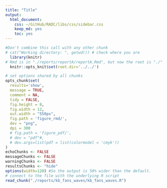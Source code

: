 ```yaml
---
title: "Title"
output:
  html_document:
    css: ~/GitHub/RADC/libs/css/sidebar.css
    keep_md: yes
    toc: yes
---
```


<!-- These two chunks should be added in the beginning of every .Rmd that you want to source an .R script -->
<!--  The 1st mandatory chunck  -->
<!--  Set the working directory to the repository's base directory -->
```r
#Don't combine this call with any other chunk 
# cat("Working directory: ", getwd()) # check where you are
  library(knitr)
# Rmd is in "./reports/reportA/reportA.Rmd", but now the root is "./"
  knitr::opts_knit$set(root.dir='../../') 
```

<!--  The 2nd mandatory chunck  -->
<!-- Set the report-wide options, and point to the external code file. -->
```r
# set options shared by all chunks
opts_chunk$set(
  results='show', 
  message = TRUE,
  comment = NA, 
  tidy = FALSE,
  fig.height = 8, 
  fig.width = 12, 
  out.width = "550px",
  fig.path = 'figure_rmd/',     
  dev = "png",
  dpi = 300
  # fig.path = 'figure_pdf/',     
  # dev = "pdf"#,
  # dev.args=list(pdf = list(colormodel = 'cmyk'))
)
echoChunks <- FALSE
messageChunks <- FALSE
warningChunks <- FALSE
resultsChunks <- "hide"
options(width=120) #So the output is 50% wider than the default.
# connect to the file with the underlying R script  
read_chunk("./reports/kb_fans_waves/kb_fans_waves.R") 
```



<!-- Load  packages used in the report --> 
```r
```

<!-- define Root and other common locations  --> 
```r
```

<!-- Load any Global functions and variables declared in the R file --> 
```r
```

<!-- Load 'sourced' R files. --> 
```r
```

<!-- Load the datasets.   -->
```r
```

<!-- Tweak the datasets.   -->
```r
```

<!-- Basic table view.   -->
```r
```


```r
```

```r
```

```r
```

```r
```

```r
```

```r
```

```r
```

```r
```

```r
```

```r
```

```r
```

```r
```

```r
```

```r
```

```r
```

```r
```

```r
```

```r
```

```r
```

```r
```

```r
```

```r
```

```r
```

```r
```

```r
```

```r
```


